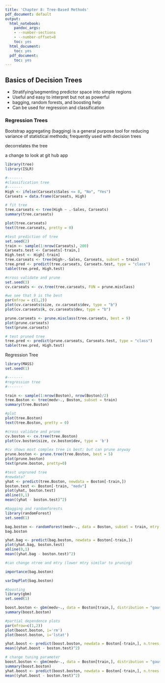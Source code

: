 ```yaml
---
title: 'Chapter 8: Tree-Based Methods'
pdf_document: default
output:
  html_notebook:
    pandoc_args:
    - --number-sections
    - --number-offset=8
    toc: yes
  html_document:
    toc: yes
  pdf_document:
    toc: yes
---
```


\setcounter{section}{8}

## Basics of Decision Trees

* Stratifying/segmenting predictor space into simple regions
* Useful and easy to interpret but not as powerful
* bagging, random forests, and boosting help
* Can be used for regression and classification

### Regression Trees


\subsubsection{Classification Trees}

\subsubsection{Tree Versus Linear Models}

\subsubsection{Advantages and Disadvantages of Trees}


\subsection{Bagging, Random Forests, Boosting}

\subsection{Bagging}

Bootstrap aggregating (bagging) is a general purpose tool for reducing variance of statistical methods; frequently used with decision trees

\subsection{Random Forests}

decorrelates the tree

a change to look at git hub app

\subsection{Boosting}

\section{Lab}

```r
library(tree)
library(ISLR)

#-------
#classification tree
#-------
High <- ifelse(Carseats$Sales <= 8, "No", "Yes")
Carseats = data.frame(Carseats, High)

# fit tree
tree.carseats <- tree(High ~ .-Sales, Carseats)
summary(tree.carseats)

plot(tree.carseats)
text(tree.carseats, pretty = 0)

#test prediction of tree
set.seed(2)
train <- sample(1:nrow(Carseats), 200)
Carseats.test <- Carseats[-train,]
High.test <- High[-train]
tree.carseats <- tree(High~.-Sales, Carseats, subset = train)
tree.pred <- predict(tree.carseats, Carseats.test, type = "class")
table(tree.pred, High.test)

#cross validate and prune
set.seed(3)
cv.carseats <- cv.tree(tree.carseats, FUN = prune.misclass)

#we see that 9 is the best
par(mfrow = c(1,2))
plot(cv.carseats$size, cv.carseats$dev, type = "b")
plot(cv.carseats$k, cv.carseats$dev, type = "b")

prune.carseats <- prune.misclass(tree.carseats, best = 9)
plot(prune.carseats)
text(prune.carseats)

# test pruned tree
tree.pred <- predict(prune.carseats, Carseats.test, type = "class")
table(tree.pred, High.test)
```

Regression Tree

```r
library(MASS)
set.seed(1)

#-------
#regression tree
#-------

train <- sample(1:nrow(Boston), nrow(Boston)/2)
tree.Boston <- tree(medv~., Boston, subset = train)
summary(tree.Boston)

#plot
plot(tree.Boston)
text(tree.Boston, pretty = 0)

#cross validate and prune
cv.boston <- cv.tree(tree.Boston)
plot(cv.boston$size, cv.boston$dev, type = 'b')

#cv shows most complex tree is best; but can prune anyway
prune.boston <- prune.tree(tree.Boston, best = 5)
plot(prune.boston)
text(prune.boston, pretty=0)

#test unpruned tree
#newdata?
yhat <- predict(tree.Boston, newdata = Boston[-train,])
boston.test <- Boston[-train, "medv"]
plot(yhat, boston.test)
abline(0,1)
mean((yhat - boston.test)^2)
```

```r
#bagging and randomforests
library(randomForest)
set.seed(1)

bag.boston <- randomForest(medv~., data = Boston, subset = train, mtry = 13, importance = TRUE)
bag.boston

yhat.bag <- predict(bag.boston, newdata = Boston[-train,])
plot(yhat.bag, boston.test)
abline(0,1)
mean((yhat.bag - boston.test)^2)

#can change ntree and mtry (lower mtry similar to pruning)

importance(bag.boston)

varImpPlot(bag.boston)
```

```r
#boosting
library(gbm)
set.seed(1)

boost.boston <- gbm(medv~., data = Boston[train,], distribution = "gaussian", n.trees = 5000, interaction.depth = 4)
summary(boost.boston)

#partial dependence plots
par(mfrow=c(1,2))
plot(boost.boston, i='rm')
plot(boost.boston, i='lstat')

yhat.boost <- predict(boost.boston, newdata = Boston[-train,], n.trees = 5000)
mean((yhat.boost - boston.test)^2)

# change tuning parameter
boost.boston <- gbm(medv~., data = Boston[train,], distribution = "gaussian", n.trees = 5000, interaction.depth = 4, shrinkage = 0.2, verbose = F)
summary(boost.boston)
yhat.boost <- predict(boost.boston, newdata = Boston[-train,], n.trees = 5000)
mean((yhat.boost - boston.test)^2)
```

















